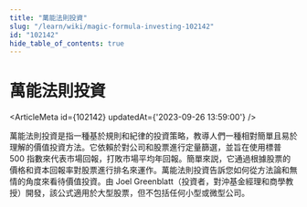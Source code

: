 ```yaml
---
title: "萬能法則投資"
slug: "/learn/wiki/magic-formula-investing-102142"
id: "102142"
hide_table_of_contents: true
---
```



# 萬能法則投資

<ArticleMeta id={102142} updatedAt={'2023-09-26 13:59:00'} />
<div className='border-solid border-b border-t-0 my-4 border-[var(--ifm-color-gray-300)]' />

萬能法則投資是指一種基於規則和紀律的投資策略，教導人們一種相對簡單且易於理解的價值投資方法。它依賴於對公司和股票進行定量篩選，並旨在使用標普 500 指數來代表市場回報，打敗市場平均年回報。簡單來説，它通過根據股票的價格和資本回報率對股票進行排名來運作。萬能法則投資告訴您如何從方法論和無情的角度來看待價值投資。由 Joel Greenblatt（投資者，對沖基金經理和商學教授）開發，該公式適用於大型股票，但不包括任何小型或微型公司。
